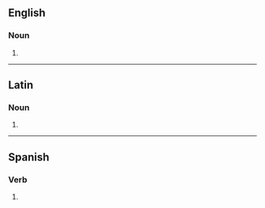 {{also|Barbaras|barbarás|bárbaras|barbaràs}}

==English==

===Noun===
{{head|en|noun plural form}}

# {{plural of|barbara|lang=en}}

----

==Latin==

===Noun===
{{la-noun-form|barbarās}}

# {{inflection of|barbara||acc|p|lang=la}}

----

==Spanish==

===Verb===
{{head|es|verb form}}

# {{es-verb form of|ending=ar|mood=subjunctive|tense=imperfect|sera=ra|pers=2|formal=no|number=singular|barbar}}